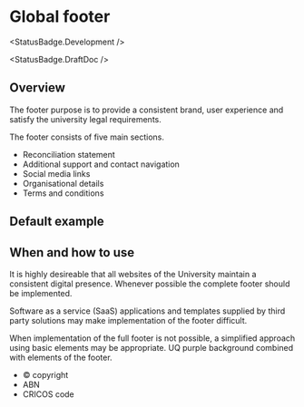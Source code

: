 
<Meta of={FooterStories} />

# Global footer

<StatusBadge.Development />

<StatusBadge.DraftDoc />

## Overview

The footer purpose is to provide a consistent brand, user experience and satisfy the university legal requirements.

The footer consists of five main sections.

- Reconciliation statement
- Additional support and contact navigation
- Social media links
- Organisational details
- Terms and conditions

## Default example

<Canvas withToolbar>
  <Story of={FooterStories.footer} />
</Canvas>

<Figma url="https://www.figma.com/file/Li7SZkmaLgw8ZdiHje2q7x/One-UQ-component-library?type=design&node-id=6599-5138&mode=design&t=1ihpAR7SlIXznVw1-4" />

## When and how to use

It is highly desireable that all websites of the University maintain a consistent digital presence. Whenever possible the complete footer should be implemented.

Software as a service (SaaS) applications and templates supplied by third party solutions may make implementation of the footer difficult.

When implementation of the full footer is not possible, a simplified approach using basic elements may be appropriate. UQ purple background combined with elements of the footer.

- © copyright
- ABN
- CRICOS code
